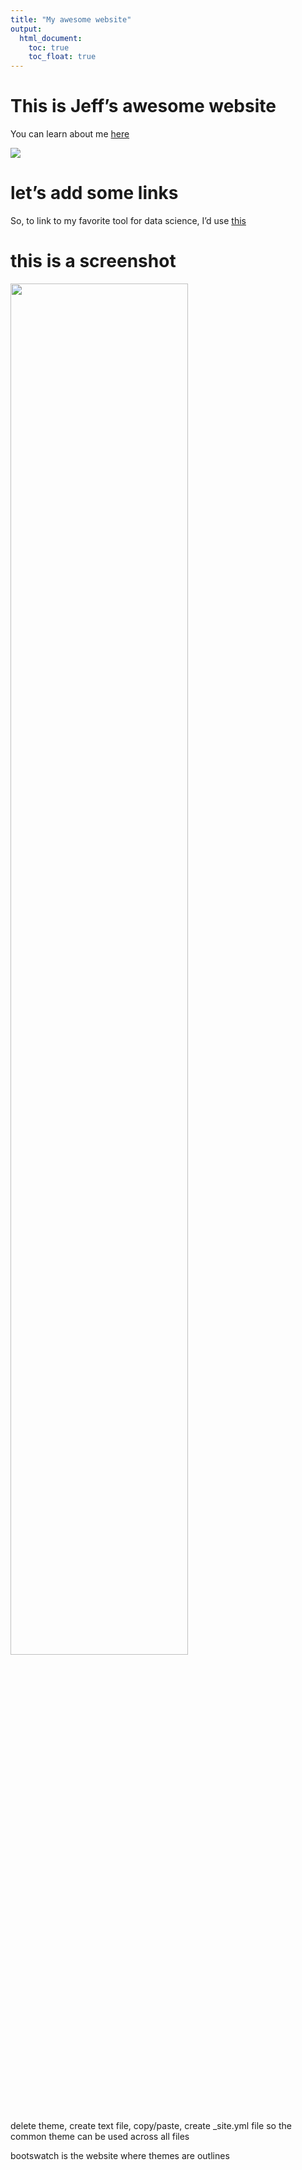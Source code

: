 ```yaml
---
title: "My awesome website"
output: 
  html_document:
    toc: true
    toc_float: true
---
```


# This is Jeff's awesome website

You can learn about me [here](about-me.html)

![](https://media.giphy.com/media/drXGoW1iudhKw/giphy.gif)

# let's add some links

So, to link to my favorite tool for data science, I’d use [this](https://google.com)

# this is a screenshot
<img src="images/image.png" style="width:75%">


delete theme, create text file, copy/paste, create _site.yml file so the common theme can be used across all files

bootswatch is the website where themes are outlines